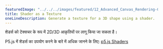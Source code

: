 ---
featuredImage: "../../../images/featured/12_Advanced_Canvas_Rendering-02_Shader_As_A_Texture-thumbnail.png"
title: Shader as a Texture
oneLineDescription: Generate a texture for a 3D shape using a shader.
---

शेडर्स को टेक्सचर के रूप में 2D/3D आकृतियों पर लागू किया जा सकता है।

P5.js में शेडर्स का उपयोग करने के बारे में अधिक जानने के लिए:
<a href='https://itp-xstory.github.io/p5js-shaders/'>p5.js Shaders</a>